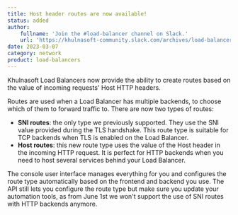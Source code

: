```yaml
---
title: Host header routes are now available!
status: added
author:
    fullname: 'Join the #load-balancer channel on Slack.'
    url: 'https://khulnasoft-community.slack.com/archives/load-balancer'
date: 2023-03-07
category: network
product: load-balancers
---
```


Khulnasoft Load Balancers now provide the ability to create routes based on the value of incoming requests' Host HTTP headers.

Routes are used when a Load Balancer has multiple backends, to choose which of them to forward traffic to. There are now two types of routes:
* **SNI routes**: the only type we previously supported. They use the SNI value provided during the TLS handshake. This route type is suitable for TCP backends when TLS is enabled on the Load Balancer.
* **Host routes**: this new route type uses the value of the Host header in the incoming HTTP request. It is perfect for HTTP backends when you need to host several services behind your Load Balancer.

The console user interface manages everything for you and configures the route type automatically based on the frontend and backend you use. The API still lets you configure the route type but make sure you update your automation tools, as from June 1st we won't support the use of SNI routes with HTTP backends anymore.

